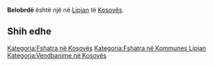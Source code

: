 {{Fshat në 
 | Emri                = Belobrdë
 | EmriAlt                = 
 | NAME_SHORT_FORM=      
 | NAME_GENERIC=      
 | NAME_SORT_NAME_RO=      BELOBRDE
 | FULL_NAME_RO = Belobrdë
 | FULL_NAME_ND_RO=Belobrde
 | SORT_NAME_RG=BELOBRDE
 | FULL_NAME_RG=Belobrdë
 | FULL_NAME_ND_RG=Belobrde
 | SRP_NAME_SHORT_FORM=      
 | SRP_NAME_GENERIC=      
 | SRP_NAME_SORT_NAME_RO=      
 | SRP_FULL_NAME_RO = 
 | SRP_FULL_NAME_ND_RO=
 | SRP_SORT_NAME_RG=
 | SRP_FULL_NAME_RG=
 | SRP_FULL_NAME_ND_RG=
 | Emri (Rasa dhanore) = 
 | Figura              = 
 | Shteti              = Kosovo
 | Komuna              = Lipjan
 | Kodi postar         = 
 | Sipërfaqja          = 

 | Popullsia           = 

 | Regj. i popullsisë  = 
 | Dend. e popullsisë  = 
 | Faqja zyrtare       = 
 <!--- Koordinatat ----> 
 | Gjerësia            = 43.235
 | Gjatësia            = 20.821667
 | Lartësia            = 
}}
'''Belobrdë''' është një [[]] në [[Lipjan]] të [[Kosovës]].

<!-- == Gjeografia == -->
<!-- == Historia == -->
<!-- == Demografia == -->
== Shih edhe ==
{{Komuna Lipjan}}
{{Kosovo-Administrata-Cung}}

[[Kategoria:Fshatra në Kosovës]]
[[Kategoria:Fshatra në Kommunes Lipjan]]
[[Kategoria:Vendbanime në Kosovës]]